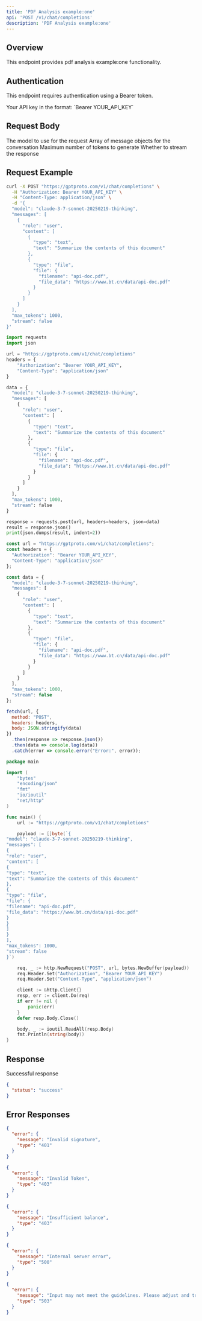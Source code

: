 ```yaml
---
title: 'PDF Analysis example:one'
api: 'POST /v1/chat/completions'
description: 'PDF Analysis example:one'
---
```


## Overview

This endpoint provides pdf analysis example:one functionality.

## Authentication

This endpoint requires authentication using a Bearer token.

<ParamField header="Authorization" type="string" required default="sk-***********">
  Your API key in the format: `Bearer YOUR_API_KEY`
</ParamField>

## Request Body

<ParamField body="model" type="string" required default="claude-3-7-sonnet-20250219-thinking">
  The model to use for the request
</ParamField>

<ParamField body="messages" type="array" required default="[{&quot;role&quot;: &quot;user&quot;, &quot;content&quot;: [{&quot;type&quot;: &quot;text&quot;, &quot;text&quot;: &quot;Summarize the contents of this document&quot;}, {&quot;type&quot;: &quot;file&quot;, &quot;file&quot;: {&quot;filename&quot;: &quot;api-doc.pdf&quot;, &quot;file_data&quot;: &quot;https://www.bt.cn/data/api-doc.pdf&quot;}}]}]">
  Array of message objects for the conversation
</ParamField>

<ParamField body="max_tokens" type="integer"  default="1000">
  Maximum number of tokens to generate
</ParamField>

<ParamField body="stream" type="boolean"  default="false">
  Whether to stream the response
</ParamField>

## Request Example

<CodeGroup>

```bash cURL
curl -X POST "https://gptproto.com/v1/chat/completions" \
  -H "Authorization: Bearer YOUR_API_KEY" \
  -H "Content-Type: application/json" \
  -d '{
  "model": "claude-3-7-sonnet-20250219-thinking",
  "messages": [
    {
      "role": "user",
      "content": [
        {
          "type": "text",
          "text": "Summarize the contents of this document"
        },
        {
          "type": "file",
          "file": {
            "filename": "api-doc.pdf",
            "file_data": "https://www.bt.cn/data/api-doc.pdf"
          }
        }
      ]
    }
  ],
  "max_tokens": 1000,
  "stream": false
}'
```

```python Python
import requests
import json

url = "https://gptproto.com/v1/chat/completions"
headers = {
    "Authorization": "Bearer YOUR_API_KEY",
    "Content-Type": "application/json"
}

data = {
  "model": "claude-3-7-sonnet-20250219-thinking",
  "messages": [
    {
      "role": "user",
      "content": [
        {
          "type": "text",
          "text": "Summarize the contents of this document"
        },
        {
          "type": "file",
          "file": {
            "filename": "api-doc.pdf",
            "file_data": "https://www.bt.cn/data/api-doc.pdf"
          }
        }
      ]
    }
  ],
  "max_tokens": 1000,
  "stream": false
}

response = requests.post(url, headers=headers, json=data)
result = response.json()
print(json.dumps(result, indent=2))
```

```javascript JavaScript
const url = "https://gptproto.com/v1/chat/completions";
const headers = {
  "Authorization": "Bearer YOUR_API_KEY",
  "Content-Type": "application/json"
};

const data = {
  "model": "claude-3-7-sonnet-20250219-thinking",
  "messages": [
    {
      "role": "user",
      "content": [
        {
          "type": "text",
          "text": "Summarize the contents of this document"
        },
        {
          "type": "file",
          "file": {
            "filename": "api-doc.pdf",
            "file_data": "https://www.bt.cn/data/api-doc.pdf"
          }
        }
      ]
    }
  ],
  "max_tokens": 1000,
  "stream": false
};

fetch(url, {
  method: "POST",
  headers: headers,
  body: JSON.stringify(data)
})
  .then(response => response.json())
  .then(data => console.log(data))
  .catch(error => console.error("Error:", error));
```

```go Go
package main

import (
    "bytes"
    "encoding/json"
    "fmt"
    "io/ioutil"
    "net/http"
)

func main() {
    url := "https://gptproto.com/v1/chat/completions"

    payload := []byte(`{
"model": "claude-3-7-sonnet-20250219-thinking",
"messages": [
{
"role": "user",
"content": [
{
"type": "text",
"text": "Summarize the contents of this document"
},
{
"type": "file",
"file": {
"filename": "api-doc.pdf",
"file_data": "https://www.bt.cn/data/api-doc.pdf"
}
}
]
}
],
"max_tokens": 1000,
"stream": false
}`)

    req, _ := http.NewRequest("POST", url, bytes.NewBuffer(payload))
    req.Header.Set("Authorization", "Bearer YOUR_API_KEY")
    req.Header.Set("Content-Type", "application/json")

    client := &http.Client{}
    resp, err := client.Do(req)
    if err != nil {
        panic(err)
    }
    defer resp.Body.Close()

    body, _ := ioutil.ReadAll(resp.Body)
    fmt.Println(string(body))
}
```

</CodeGroup>

## Response

<ResponseField name="Success" type="200">
  Successful response

```json
{
  "status": "success"
}
```
</ResponseField>

## Error Responses

<ResponseExample>

```json 401 - Invalid signature
{
  "error": {
    "message": "Invalid signature",
    "type": "401"
  }
}
```

```json 403 - Invalid Token
{
  "error": {
    "message": "Invalid Token",
    "type": "403"
  }
}
```

```json 403 - Insufficient balance
{
  "error": {
    "message": "Insufficient balance",
    "type": "403"
  }
}
```

```json 500 - Internal server error
{
  "error": {
    "message": "Internal server error",
    "type": "500"
  }
}
```

```json 503 - Content policy violation
{
  "error": {
    "message": "Input may not meet the guidelines. Please adjust and try again.",
    "type": "503"
  }
}
```

</ResponseExample>

